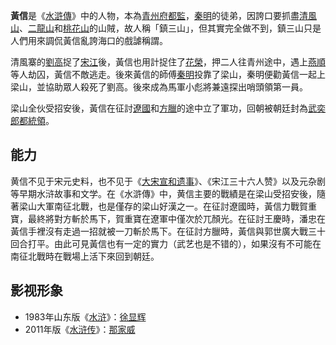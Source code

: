 {{in-universe|time=2019-06-14T04:50:24+00:00}}
{{unreferenced|time=2019-06-14T04:50:24+00:00}}
{{水浒人物
|人物姓名 = 黃信
|座次 = 38，地煞星
|星名 = 地煞星
|绰号 = 鎮三山
|身份 = 青州府都監
|使用兵器 = 喪門劍，鐵拳
|梁山职司 = 馬軍小彪將兼遠探出哨頭領
|出场回目 = 033
|赞诗 = 相貌端方如虎豹，<br />身軀長大似蛟龍。<br />平生慣使喪門刃，<br />威鎮三山立大功。
}}

'''黃信'''是《[[水滸傳|水滸傳]]》中的人物，本為[[青州府|青州府]][[都監|都監]]，[[秦明|秦明]]的徒弟，因誇口要抓盡[[清風山|清風山]]、[[二龍山|二龍山]]和[[桃花山|桃花山]]的山賊，故人稱「鎮三山」，但其實完全做不到，鎮三山只是人們用來調侃黃信亂誇海口的戲謔稱謂。

清風寨的[[劉高|劉高]]捉了[[宋江|宋江]]後，黃信也用計捉住了[[花榮|花榮]]，押二人往青州途中，遇上[[燕順|燕順]]等人劫囚，黃信不敵逃走。後來黃信的師傅[[秦明|秦明]]投靠了梁山，秦明便勸黃信一起上梁山，並協助眾人殺死了劉高。後來成為馬軍小彪將兼遠探出哨頭領第一員。

梁山全伙受招安後，黃信在征討[[遼國|遼國]]和[[方臘|方臘]]的途中立了軍功，回朝被朝廷封為[[武奕郎|武奕郎]][[都統領|都統領]]。

== 能力 ==
黄信不见于宋元史料，也不见于《[[大宋宣和遗事|大宋宣和遗事]]》、《宋江三十六人赞》以及元杂剧等早期水浒故事和文学。在《水滸傳》中，黄信主要的戰績是在梁山受招安後，隨著梁山大軍南征北戰，也是僅存的梁山好漢之一。在征討遼國時，黃信力戰賀重寶，最終將對方斬於馬下，賀重寶在遼軍中僅次於兀顏光。在征討王慶時，潘忠在黃信手裡沒有走過一招就被一刀斬於馬下。在征討方臘時，黃信與郭世廣大戰三十回合打平。由此可見黃信也有一定的實力（武艺也是不错的），如果沒有不可能在南征北戰時在戰場上活下來回到朝廷。

== 影视形象 ==
*1983年山东版《[[水浒_(电视剧)|水浒]]》：[[徐显辉|徐显辉]]
*2011年版《[[水浒传_(2011年电视剧)|水浒传]]》：[[那家威|那家威]]

{{梁山泊馬軍小彪將兼遠探出哨頭領}}
{{108将}}